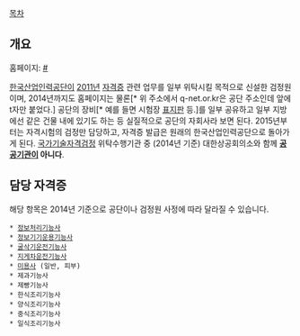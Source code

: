 [[목차]]
== 개요 ==
홈페이지: [http://t.q-net.or.kr/main_t.jsp #]

[[한국산업인력공단]]이 [[2011년]] [[자격증]] 관련 업무를 일부 위탁시킬 목적으로 신설한 검정원이며, 2014년까지도 홈페이지는 물론[* 위 주소에서 q-net.or.kr은 공단 주소인데 앞에 t자만 붙었다.] 공단의 장비[* 예를 들면 시험장 [[표지판]] 등.]를 일부 공유하고 일부 지방에선 같은 건물 내에 있기도 하는 등 실질적으로 공단의 자회사라 보면 된다. 2015년부터는 자격시험의 검정만 담당하고, 자격증 발급은 원래의 한국산업인력공단으로 돌아가게 된다. [[국가기술자격]]검정 위탁수행기관 중 (2014년 기준) 대한상공회의소와 함께 '''[[공공기관]]이 아니다'''.

== 담당 자격증 ==
해당 항목은 2014년 기준으로 공단이나 검정원 사정에 따라 달라질 수 있습니다.

 * [[정보처리기능사]]
 * [[정보기기운용기능사]]
 * [[굴삭기운전기능사]]
 * [[지게차운전기능사]]
 * [[미용사]] (일반, 피부)
 * 제과기능사
 * 제빵기능사
 * 한식조리기능사
 * 양식조리기능사
 * 중식조리기능사
 * 일식조리기능사

